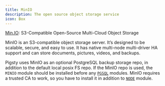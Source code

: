 ```yaml
---
title: MinIO
description: The open source object storage service
icon: Box
---
```



[Min.IO](https://min.io/docs/minio/linux/reference/minio-mc/mc-mb.html): S3-Compatible Open-Source Multi-Cloud Object Storage

MinIO is an S3-compatible object storage server. It’s designed to be scalable, secure, and easy to use. It has native multi-node multi-driver HA support and can store documents, pictures, videos, and backups.

Pigsty uses MinIO as an optional PostgreSQL backup storage repo, in addition to the default local posix FS repo. If the MinIO repo is used, the `MINIO` module should be installed before any [`PGSQL`](/docs/pgsql/) modules. MinIO requires a trusted CA to work, so you have to install it in addition to [`NODE`](/docs/node/) module.